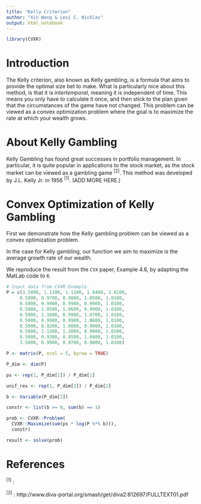 ```yaml
---
title: "Kelly Criterion"
author: "Xin Wang & Levi C. Nicklas"
output: html_notebook
---
```


```r
library(CVXR)
```

# Introduction

The Kelly criterion, also known as Kelly gambling, is a formula that aims to provide the optimal size bet to make. What is particularly nice about this method, is that it is *intertemporal*, meaning it is independent of time. This means you only have to calculate it once, and then stick to the plan given that the circumstances of the game have not changed. This problem can be viewed as a convex optimization problem where the goal is to maximize the rate at which your wealth grows.

# About Kelly Gambling

Kelly Gambling has found great successes in portfolio management. In particular, it is quite popular in applications to the stock market, as the stock market can be viewed as a gambling game $^{[2]}$. This method was developed by J.L. Kelly Jr. in 1956  $^{[1]}$. (ADD MORE HERE.)

# Convex Optimization of Kelly Gambling

First we demonstrate how the Kelly gambling problem can be viewed as a convex optimization problem. 

In the case for Kelly gambling, our function we aim to maximize is the average growth rate of our wealth. 

We reproduce the result from the `CVX` paper, Example 4.6, by adapting the MatLab code to `R`.

```r
# Input data from CVXR Example.
P = c(3.5000, 1.1100, 1.1100, 1.0400, 1.0100,
     0.5000, 0.9700, 0.9800, 1.0500, 1.0100,
     0.5000, 0.9900, 0.9900, 0.9900, 1.0100,
     0.5000, 1.0500, 1.0600, 0.9900, 1.0100,
     0.5000, 1.1600, 0.9900, 1.0700, 1.0100,
     0.5000, 0.9900, 0.9900, 1.0600, 1.0100,
     0.5000, 0.9200, 1.0800, 0.9900, 1.0100,
     0.5000, 1.1300, 1.1000, 0.9900, 1.0100,
     0.5000, 0.9300, 0.9500, 1.0400, 1.0100,
     3.5000, 0.9900, 0.9700, 0.9800, 1.0100)

P <- matrix(P, ncol = 5, byrow = TRUE)

P_dim <- dim(P)

ps <- rep(1, P_dim[1]) / P_dim[1]

unif_res <- rep(1, P_dim[2]) / P_dim[2]

b <- Variable(P_dim[2])
```

```r
constr <- list(b >= 0, sum(b) == 1)

prob <- CVXR::Problem(
  CVXR::Maximize(sum(ps * log(P %*% b))),
  constr)

result <- solve(prob)
```






# References
$^{[1]}$ : 

$^{[2]}$ : http://www.diva-portal.org/smash/get/diva2:812697/FULLTEXT01.pdf 




